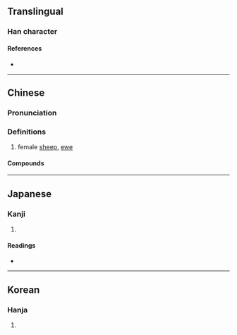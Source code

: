{{character info}}
==Translingual==

===Han character===
{{Han char|rn=90|rad=爿|as=06|sn=10|four=28251|canj=VMTQ|ids=⿰爿羊}}

====References====
* {{Han ref|kx=0692.020|dkj=19774|dj=1104.210|hdz=42375.030|uh=7242|ud=29250|bh=D27D|bd=53885}}

----

==Chinese==
{{zh-forms}}

===Pronunciation===
{{zh-pron
|m=zāng
|m-s=
|c=zong1
|c-t=
|g=
|h=pfs=
|j=
|md=
|mn=
|mn-t=
|w=
|x=
|mc=y
|oc=y
|cat=n
}}

===Definitions===
{{zh-hanzi}}

# female [[sheep]], [[ewe]]

====Compounds====
{{zh-der|牂牁|牂牂|牂柯}}

----

==Japanese==

===Kanji===
{{ja-kanji|grade=|rs=爿06}}

# {{rfdef|ja|sort=爿06}}

====Readings====
* {{ja-readings|on=[[そう]] (sō), [[ぞう]] (zō)|kun=[[めひつじ]] (mehitsuji)}}

----

==Korean==

===Hanja===
{{ko-hanja|hangeul=장}}

# {{rfdef|ko|sort=爿06}}